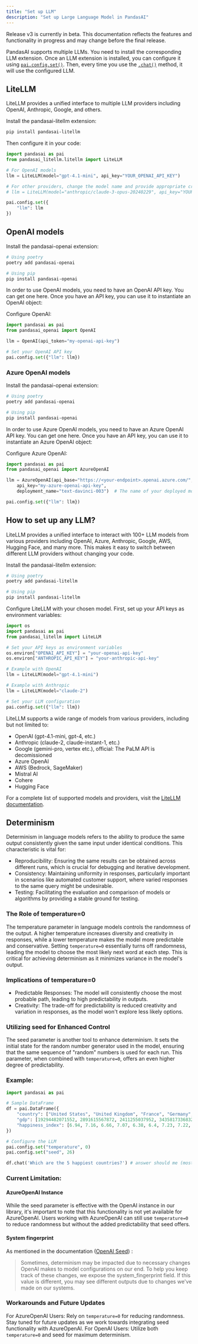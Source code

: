 ```yaml
---
title: "Set up LLM"
description: "Set up Large Language Model in PandasAI"
---
```


<Note title="Beta Notice">
  Release v3 is currently in beta. This documentation reflects the features and
  functionality in progress and may change before the final release.
</Note>

PandasAI supports multiple LLMs.
You need to install the corresponding LLM extension.
Once an LLM extension is installed, you can configure it using [`pai.config.set()`](/v3/overview-nl#configure-the-nl-layer).
Then, every time you use the [`.chat()`](/v3/chat-and-output) method, it will use the configured LLM.

## LiteLLM

LiteLLM provides a unified interface to multiple LLM providers including OpenAI, Anthropic, Google, and others.

Install the pandasai-litellm extension:

```bash
pip install pandasai-litellm
```

Then configure it in your code:

```python
import pandasai as pai
from pandasai_litellm.litellm import LiteLLM

# For OpenAI models
llm = LiteLLM(model="gpt-4.1-mini", api_key="YOUR_OPENAI_API_KEY")

# For other providers, change the model name and provide appropriate credentials
# llm = LiteLLM(model="anthropic/claude-3-opus-20240229", api_key="YOUR_ANTHROPIC_API_KEY")

pai.config.set({
    "llm": llm
})
```

## OpenAI models

Install the pandasai-openai extension:

```bash
# Using poetry
poetry add pandasai-openai

# Using pip
pip install pandasai-openai
```

In order to use OpenAI models, you need to have an OpenAI API key. You can get one here.
Once you have an API key, you can use it to instantiate an OpenAI object:

Configure OpenAI:

```python
import pandasai as pai
from pandasai_openai import OpenAI

llm = OpenAI(api_token="my-openai-api-key")

# Set your OpenAI API key
pai.config.set({"llm": llm})
```

### Azure OpenAI models

Install the pandasai-openai extension:

```bash
# Using poetry
poetry add pandasai-openai

# Using pip
pip install pandasai-openai
```

In order to use Azure OpenAI models, you need to have an Azure OpenAI API key. You can get one here.
Once you have an API key, you can use it to instantiate an Azure OpenAI object:

Configure Azure OpenAI:

```python
import pandasai as pai
from pandasai_openai import AzureOpenAI

llm = AzureOpenAI(api_base="https://<your-endpoint>.openai.azure.com/",
    api_key="my-azure-openai-api-key",
    deployment_name="text-davinci-003")  # The name of your deployed model

pai.config.set({"llm": llm})
```

## How to set up any LLM?

LiteLLM provides a unified interface to interact with 100+ LLM models from various providers including OpenAI, Azure, Anthropic, Google, AWS, Hugging Face, and many more. This makes it easy to switch between different LLM providers without changing your code.

Install the pandasai-litellm extension:

```bash
# Using poetry
poetry add pandasai-litellm

# Using pip
pip install pandasai-litellm
```

Configure LiteLLM with your chosen model. First, set up your API keys as environment variables:

```python
import os
import pandasai as pai
from pandasai_litellm import LiteLLM

# Set your API keys as environment variables
os.environ["OPENAI_API_KEY"] = "your-openai-api-key"
os.environ["ANTHROPIC_API_KEY"] = "your-anthropic-api-key"

# Example with OpenAI
llm = LiteLLM(model="gpt-4.1-mini")

# Example with Anthropic
llm = LiteLLM(model="claude-2")

# Set your LLM configuration
pai.config.set({"llm": llm})
```

LiteLLM supports a wide range of models from various providers, including but not limited to:

- OpenAI (gpt-4.1-mini, gpt-4, etc.)
- Anthropic (claude-2, claude-instant-1, etc.)
- Google (gemini-pro, vertex etc.), official: The PaLM API is decomissioned
- Azure OpenAI
- AWS (Bedrock, SageMaker)
- Mistral AI
- Cohere
- Hugging Face

For a complete list of supported models and providers, visit the [LiteLLM documentation](https://docs.litellm.ai/docs/providers).

## Determinism

Determinism in language models refers to the ability to produce the same output consistently given the same input under identical conditions. This characteristic is vital for:

- Reproducibility: Ensuring the same results can be obtained across different runs, which is crucial for debugging and iterative development.
- Consistency: Maintaining uniformity in responses, particularly important in scenarios like automated customer support, where varied responses to the same query might be undesirable.
- Testing: Facilitating the evaluation and comparison of models or algorithms by providing a stable ground for testing.

### The Role of temperature=0

The temperature parameter in language models controls the randomness of the output. A higher temperature increases diversity and creativity in responses, while a lower temperature makes the model more predictable and conservative. Setting `temperature=0` essentially turns off randomness, leading the model to choose the most likely next word at each step. This is critical for achieving determinism as it minimizes variance in the model's output.

### Implications of temperature=0

- Predictable Responses: The model will consistently choose the most probable path, leading to high predictability in outputs.
- Creativity: The trade-off for predictability is reduced creativity and variation in responses, as the model won't explore less likely options.

### Utilizing seed for Enhanced Control

The seed parameter is another tool to enhance determinism. It sets the initial state for the random number generator used in the model, ensuring that the same sequence of "random" numbers is used for each run. This parameter, when combined with `temperature=0`, offers an even higher degree of predictability.

### Example:

```python
import pandasai as pai

# Sample DataFrame
df = pai.DataFrame({
    "country": ["United States", "United Kingdom", "France", "Germany", "Italy", "Spain", "Canada", "Australia", "Japan", "China"],
    "gdp": [19294482071552, 2891615567872, 2411255037952, 3435817336832, 1745433788416, 1181205135360, 1607402389504, 1490967855104, 4380756541440, 14631844184064],
    "happiness_index": [6.94, 7.16, 6.66, 7.07, 6.38, 6.4, 7.23, 7.22, 5.87, 5.12]
})

# Configure the LLM
pai.config.set("temperature", 0)
pai.config.set("seed", 26)

df.chat('Which are the 5 happiest countries?') # answer should me (mostly) consistent across devices.
```

### Current Limitation:

#### AzureOpenAI Instance

While the seed parameter is effective with the OpenAI instance in our library, it's important to note that this functionality is not yet available for AzureOpenAI. Users working with AzureOpenAI can still use `temperature=0` to reduce randomness but without the added predictability that seed offers.

#### System fingerprint

As mentioned in the documentation ([OpenAI Seed](https://platform.openai.com/docs/guides/text-generation/reproducible-outputs)) :

> Sometimes, determinism may be impacted due to necessary changes OpenAI makes to model configurations on our end. To help you keep track of these changes, we expose the system_fingerprint field. If this value is different, you may see different outputs due to changes we've made on our systems.

### Workarounds and Future Updates

For AzureOpenAI Users: Rely on `temperature=0` for reducing randomness. Stay tuned for future updates as we work towards integrating seed functionality with AzureOpenAI.
For OpenAI Users: Utilize both `temperature=0` and seed for maximum determinism.
